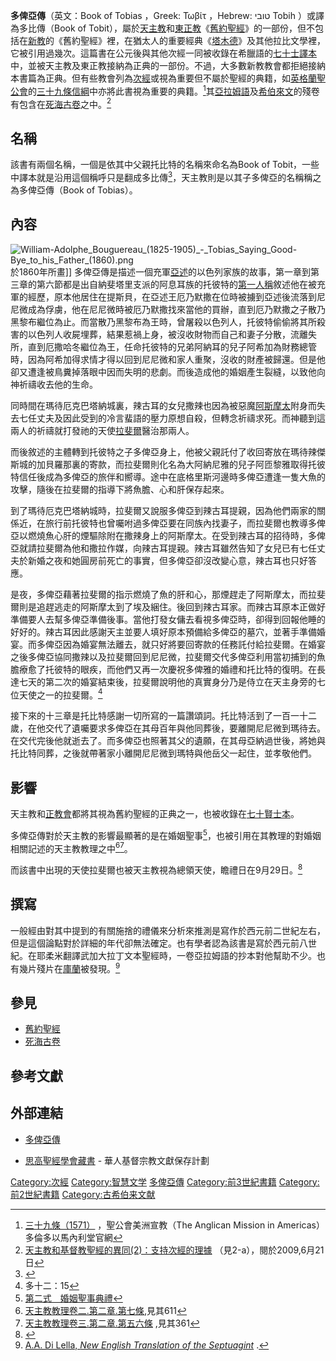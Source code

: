 {{舊約聖經}}

'''多俾亞傳'''（英文：Book of Tobias ，Greek: Τωβίτ ，Hebrew: טובי Tobih ）或譯為多比傳（Book of Tobit），屬於[[天主教|天主教]]和[[東正教|東正教]]《[[舊約聖經|舊約聖經]]》的一部份，但不包括在[[新教|新教]]的《舊約聖經》裡，在猶太人的重要經典《[[塔木德|塔木德]]》及其他拉比文學裡，它被引用過幾次。這篇書在公元後與其他次經一同被收錄在希臘語的[[七十士譯本|七十士譯本]]中，並被天主教及東正教接納為正典的一部份。不過，大多數新教教會都拒絕接納本書篇為正典。但有些教會列為[[次經|次經]]或視為重要但不屬於聖經的典籍，如[[英國國教|英格蘭聖公會]]的[[三十九條信綱|三十九條信綱]]中亦將此書視為重要的典籍。<ref>[http://www.torontoemmanuel.ca/about_us/39articles_1571_chinese 三十九條（1571）] {{Wayback|url=http://www.torontoemmanuel.ca/about_us/39articles_1571_chinese |date=20160311041829 }}，聖公會美洲宣教（The Anglican Mission in Americas）多倫多以馬內利堂官網</ref>其[[亞拉姆語|亞拉姆語]]及[[希伯來文|希伯來文]]的殘卷有包含在[[死海古卷|死海古卷]]之中。<ref>[http://www.catholicworld.info/sameroot/A3.htm 天主教和基督教聖經的異同(2)：支持次經的理據] {{Wayback|url=http://www.catholicworld.info/sameroot/A3.htm |date=20120322233844 }}（見2-a），閱於2009,6月21日</ref>

== 名稱 ==
該書有兩個名稱，一個是依其中父親托比特的名稱來命名為Book of Tobit，一些中譯本就是沿用這個稱呼只是翻成多比傳<ref>{{Cite web |url=http://www.1lord.net/ap05.html |title=次經 多比傳 |access-date=2009-06-21 |archive-date=2008-12-03 |archive-url=https://web.archive.org/web/20081203215823/http://www.1lord.net/ap05.html |dead-url=no }}</ref>，天主教則是以其子多俾亞的名稱稱之為多俾亞傳（Book of Tobias）。

== 內容 ==
[[File:William-Adolphe_Bouguereau_(1825-1905)_-_Tobias_Saying_Good-Bye_to_his_Father_(1860).png|thumb]]於1860年所畫]]
多俾亞傳是描述一個充軍[[亞述|亞述]]的以色列家族的故事，第一章到第三章的第六節都是出自納斐塔里支派的阿息耳族的托彼特的[[第一人稱|第一人稱]]敘述他在被充軍的經歷，原本他居住在提斯貝，在亞述王厄乃默撒在位時被擄到亞述後流落到尼尼微成為俘虜，他在尼尼微時被厄乃默撒找來當他的買辦，直到厄乃默撒之子散乃黑黎布繼位為止。而當散乃黑黎布為王時，曾屠殺以色列人，托彼特偷偷將其所殺害的以色列人收屍埋葬，結果惹禍上身，被沒收財物而自己和妻子分散，流離失所，直到厄撒哈冬繼位為王，任命托彼特的兄弟阿納耳的兒子阿希加為財務總管時，因為阿希加得求情才得以回到尼尼微和家人重聚，沒收的財產被歸還。但是他卻又遭逢被鳥糞掉落眼中因而失明的悲劇。而後造成他的婚姻產生裂縫，以致他向神祈禱收去他的生命。

同時間在瑪待厄克巴塔納城裏，辣古耳的女兒撒辣也因為被惡魔[[阿斯摩太|阿斯摩太]]附身而失去七任丈夫及因此受到的冷言蜚語的壓力原想自殺，但轉念祈禱求死。而神聽到這兩人的祈禱就打發祂的天使[[辣法耳|拉斐爾]]醫治那兩人。

而後敘述的主體轉到托彼特之子多俾亞身上，他被父親託付了收回寄放在瑪待辣傑斯城的加貝羅那裏的寄款，而拉斐爾則化名為大阿納尼雅的兒子阿匝黎雅取得托彼特信任後成為多俾亞的旅伴和嚮導。途中在底格里斯河邊時多俾亞遭逢一隻大魚的攻擊，隨後在拉斐爾的指導下將魚膽、心和肝保存起來。

到了瑪待厄克巴塔納城時，拉斐爾又說服多俾亞到辣古耳提親，因為他們兩家的關係近，在旅行前托彼特也曾囑咐過多俾亞要在同族內找妻子，而拉斐爾也教導多俾亞以燃燒魚心肝的煙驅除附在撒辣身上的阿斯摩太。在受到辣古耳的招待時，多俾亞就請拉斐爾為他和撒拉作媒，向辣古耳提親。辣古耳雖然告知了女兒已有七任丈夫於新婚之夜和她圓房前死亡的事實，但多俾亞卻沒改變心意，辣古耳也只好答應。

是夜，多俾亞藉著拉斐爾的指示燃燒了魚的肝和心，那煙趕走了阿斯摩太，而拉斐爾則是追趕逃走的阿斯摩太到了埃及綑住。後回到辣古耳家。而辣古耳原本正做好準備要人去幫多俾亞準備後事。當他打發女傭去看視多俾亞時，卻得到回報他睡的好好的。辣古耳因此感謝天主並要人填好原本預備給多俾亞的墓穴，並著手準備婚宴。而多俾亞因為婚宴無法離去，就只好將要回寄款的任務託付給拉斐爾。在婚宴之後多俾亞協同撒辣以及拉斐爾回到尼尼微，拉斐爾交代多俾亞利用當初捕到的魚膽療愈了托彼特的眼疾，而他們又再一次慶祝多俾雅的婚禮和托比特的復明。在長達七天的第二次的婚宴結束後，拉斐爾說明他的真實身分乃是侍立在天主身旁的七位天使之一的拉斐爾。<ref>多十二：15</ref>

接下來的十三章是托比特感謝一切所寫的一篇讚頌詞。托比特活到了一百一十二歲，在他交代了遺囑要求多俾亞在其母百年與他同葬後，要離開尼尼微到瑪待去。在交代完後他就逝去了。而多俾亞也照著其父的遺願，在其母亞納過世後，將她與托比特同葬，之後就帶著家小離開尼尼微到瑪特與他岳父一起住，並孝敬他們。

== 影響 ==
天主教和[[正教會|正教會]]都將其視為舊約聖經的正典之一，也被收錄在[[七十賢士本|七十賢士本]]。

多俾亞傳對於天主教的影響最顯著的是在婚姻聖事<ref>[http://webcache.googleusercontent.com/search?q=cache:O8-zkfKMZSoJ:cosdam.catholic.org.hk/download/M2.doc+%E5%A9%9A%E5%A7%BB%E8%81%96%E4%BA%8B%E5%A4%9A%E4%BF%BE%E4%BA%9E%E5%82%B3&cd=1&hl=zh-TW&ct=clnk&gl=tw 第二式　婚姻聖事典禮]</ref>，也被引用在其教理的對婚姻相關記述的天主教教理之中<ref>[http://www.catholic.org.tw/katalina/ycw/BLESSING/ccc/fl1601.htm 天主教教理卷二.第二章.第七條]{{dead link|date=2017年12月 |bot=InternetArchiveBot |fix-attempted=yes }},見其611</ref><ref>[http://www.cathlinks.org/fm2258.htm 天主教教理卷三.第二章.第五六條] {{Wayback|url=http://www.cathlinks.org/fm2258.htm |date=20090810163343 }},見其361</ref>。

而該書中出現的天使拉斐爾也被天主教視為總領天使，瞻禮日在9月29日。<ref>{{Cite web |url=http://newhamg.myweb.hinet.net/16/page16-8.htm |title=總領天使 |access-date=2011-03-08 |archive-url=https://web.archive.org/web/20110128091451/http://newhamg.myweb.hinet.net/16/page16-8.htm |archive-date=2011-01-28 |dead-url=yes }}</ref>　

== 撰寫 ==
一般經由對其中提到的有關施捨的禮儀來分析來推測是寫作於西元前二世紀左右，但是這個論點對於詳細的年代卻無法確定。也有學者認為該書是寫於西元前八世紀。在耶柔米翻譯武加大拉丁文本聖經時，一卷亞拉姆語的抄本對他幫助不少。也有幾片殘片在[[庫蘭|庫蘭]]被發現。<ref name="ccat.sas.upenn.edu">[http://ccat.sas.upenn.edu/nets/edition/tobit.pdf A.A. Di Lella, ''New English Translation of the Septuagint''] {{Wayback|url=http://ccat.sas.upenn.edu/nets/edition/tobit.pdf |date=20070927103845 }}.</ref>

== 參見 ==
* [[舊約聖經|舊約聖經]]
* [[死海古卷|死海古卷]]

== 參考文獻 ==
{{Wikisourceshas|Bible (Wycliffe)/Tobit|Bible (King James)/Tobit|Bible (World English)/Tobit}}
{{reflist}}

== 外部連結 ==
* [https://web.archive.org/web/20090228060359/http://www.catholic.org.tw/bible/OT/Tobit.htm 多俾亞傳]

* [http://lib-nt2.hkbu.edu.hk/sca_fb/org/bhk05_sbofm_2.html 思高聖經學會藏書]{{Wayback|url=http://lib-nt2.hkbu.edu.hk/sca_fb/org/bhk05_sbofm_2.html |date=20180705092952 }} - 華人基督宗教文獻保存計劃

{{聖經書卷}}
{{Authority control}}

[[Category:次經|Category:次經]]
[[Category:智慧文学|Category:智慧文学]]
[[Category:多俾亞傳|]]
[[Category:前3世紀書籍|Category:前3世紀書籍]]
[[Category:前2世紀書籍|Category:前2世紀書籍]]
[[Category:古希伯来文献|Category:古希伯来文献]]